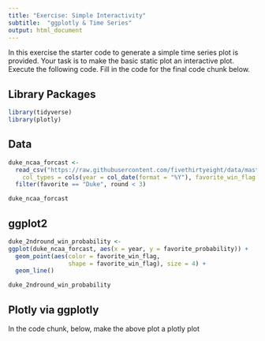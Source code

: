 ```yaml
---
title: "Exercise: Simple Interactivity"
subtitle:  "ggplotly & Time Series"
output: html_document
---
```


In this exercise the starter code to generate a simple time series plot is provided.  Your task is to make the basic static plot an interactive plot.  Execute the following code.  Fill in the code for the final code chunk below.

## Library Packages

```r
library(tidyverse)
library(plotly)
```

## Data

```r
duke_ncaa_forcast <-
  read_csv("https://raw.githubusercontent.com/fivethirtyeight/data/master/historical-ncaa-forecasts/historical-538-ncaa-tournament-model-results.csv", 
    col_types = cols(year = col_date(format = "%Y"), favorite_win_flag = col_logical())) %>% 
  filter(favorite == "Duke", round < 3)

duke_ncaa_forcast
```

## ggplot2  

```r
duke_2ndround_win_probability <- 
ggplot(duke_ncaa_forcast, aes(x = year, y = favorite_probability)) +
  geom_point(aes(color = favorite_win_flag, 
                 shape = favorite_win_flag), size = 4) +
  geom_line() 

duke_2ndround_win_probability
```

## Plotly via ggplotly

In the code chunk, below, make the above plot a plotly plot

```r

```

